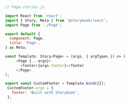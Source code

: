```js
// Page.stories.js

import React from 'react';
import { Story, Meta } from '@storybook/react';
import Page from './Page';

export default {
  component: Page,
  title: 'Page',
} as Meta;

const Template: Story<Page> = (args, { argTypes }) => (
     <Page {...args}>
       <footer>{args.footer}</footer
     </Page>
);

export const CustomFooter = Template.bind({});
 CustomFooter.args = {
   footer: 'Built with Storybook',
 };
```
